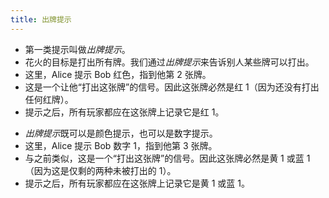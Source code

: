 ```yaml
---
title: 出牌提示
---
```



<BeginnersGuideProgress id="play-clues" />

- 第一类提示叫做*出牌提示*。
- 花火的目标是打出所有牌。我们通过*出牌提示*来告诉别人某些牌可以打出。
- 这里，Alice 提示 Bob 红色，指到他第 2 张牌。
- 这是一个让他“打出这张牌”的信号。因此这张牌必然是红 1（因为还没有打出任何红牌）。
- 提示之后，所有玩家都应在这张牌上记录它是红 1。

<PlayClue1 />

- *出牌提示*既可以是颜色提示，也可以是数字提示。
- 这里，Alice 提示 Bob 数字 1，指到他第 3 张牌。
- 与之前类似，这是一个“打出这张牌”的信号。因此这张牌必然是黄 1 或蓝 1（因为这是仅剩的两种未被打出的 1）。
- 提示之后，所有玩家都应在这张牌上记录它是黄 1 或蓝 1。

<PlayClue2 />
